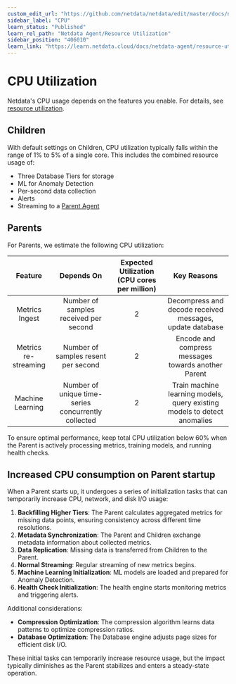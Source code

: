 ```yaml
---
custom_edit_url: "https://github.com/netdata/netdata/edit/master/docs/netdata-agent/sizing-netdata-agents/cpu-requirements.md"
sidebar_label: "CPU"
learn_status: "Published"
learn_rel_path: "Netdata Agent/Resource Utilization"
sidebar_position: "406010"
learn_link: "https://learn.netdata.cloud/docs/netdata-agent/resource-utilization/cpu"
---
```


# CPU Utilization

Netdata's CPU usage depends on the features you enable. For details, see [resource utilization](/docs/netdata-agent/resource-utilization).

## Children

With default settings on Children, CPU utilization typically falls within the range of 1% to 5% of a single core. This includes the combined resource usage of:

- Three Database Tiers for storage
- ML for Anomaly Detection
- Per-second data collection
- Alerts
- Streaming to a [Parent Agent](/docs/collecting-metrics/metrics-centralization-points)

## Parents

For Parents, we estimate the following CPU utilization:

|       Feature        |                     Depends On                      | Expected Utilization (CPU cores per million) |                               Key Reasons                                |
|:--------------------:|:---------------------------------------------------:|:--------------------------------------------:|:------------------------------------------------------------------------:|
|    Metrics Ingest    |        Number of samples received per second        |                      2                       |         Decompress and decode received messages, update database         |
| Metrics re-streaming |         Number of samples resent per second         |                      2                       |           Encode and compress messages towards another Parent            |
|   Machine Learning   | Number of unique time-series concurrently collected |                      2                       | Train machine learning models, query existing models to detect anomalies |

To ensure optimal performance, keep total CPU utilization below 60% when the Parent is actively processing metrics, training models, and running health checks.

## Increased CPU consumption on Parent startup

When a Parent starts up, it undergoes a series of initialization tasks that can temporarily increase CPU, network, and disk I/O usage:

1. **Backfilling Higher Tiers**: The Parent calculates aggregated metrics for missing data points, ensuring consistency across different time resolutions.
2. **Metadata Synchronization**: The Parent and Children exchange metadata information about collected metrics.
3. **Data Replication**: Missing data is transferred from Children to the Parent.
4. **Normal Streaming**: Regular streaming of new metrics begins.
5. **Machine Learning Initialization**: ML models are loaded and prepared for Anomaly Detection.
6. **Health Check Initialization**: The health engine starts monitoring metrics and triggering alerts.

Additional considerations:

- **Compression Optimization**: The compression algorithm learns data patterns to optimize compression ratios.
- **Database Optimization**: The Database engine adjusts page sizes for efficient disk I/O.

These initial tasks can temporarily increase resource usage, but the impact typically diminishes as the Parent stabilizes and enters a steady-state operation.
